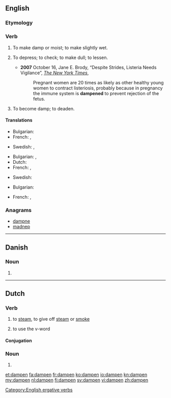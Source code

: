 ==English==

===Etymology===
{{suffix|damp|en|ss=3}}

===Verb===
{{en-verb}}

# {{transitive}} To make damp or moist; to make slightly wet.
# {{transitive}} To depress; to check; to make dull; to lessen.
#* '''2007''' October 16, Jane E. Brody, “Despite Strides, Listeria Needs Vigilance”, ''[[w:The New York Times|The New York Times]]'',
#*: Pregnant women are 20 times as likely as other healthy young women to contract listeriosis, probably because in pregnancy the immune system is '''dampened''' to prevent rejection of the fetus.
# {{intransitive}} To become damp; to deaden.

{{Webster}}

====Translations====
{{trans-top|make damp}}
* Bulgarian: {{t|bg|навлажнявам}}
* French: {{t|fr|humecter}}, {{t|fr|humidifier}}
{{trans-mid}}
* Swedish: {{t|sv|fukta}}, {{t|sv|väta}}
{{trans-bottom}}
{{trans-top|depress, lessen}}
* Bulgarian: {{t|bg|обезсърчавам}}, {{t|bg|угнетявам}}
* Dutch: {{t|nl|bedrukken}}
* French: {{t|fr|déprécier}}, {{t|fr|rabaisser}}
{{trans-mid}}
* Swedish: {{t+|sv|dämpa}}
{{trans-bottom}}
{{trans-top|become damp, to deaden}}
* Bulgarian: {{t|bg|навлажнявам се}}
{{trans-mid}}
* French: {{t|fr|s'humidifier}}, {{t|fr|s'humecter}}
{{trans-bottom}}

===Anagrams===
* [[dampne#English|dampne]]
* [[madnep#English|madnep]]

[[Category:English ergative verbs]]

----

==Danish==

===Noun===
{{infl|da|noun form|g=c}}

# {{form of|singular definite|damp|lang=da}}

----

==Dutch==
===Verb===
{{nl-verb|wk-t}}

# to [[steam]], to give off [[steam]] or [[smoke]]
# {{rfv-sense}} to use the v-word

====Conjugation====
{{nl-conj-wk|damp|dt=t}}

===Noun===
{{infl|nl}}

# {{nl-noun-form|pl=1|damp}}

[[et:dampen]]
[[fa:dampen]]
[[fr:dampen]]
[[ko:dampen]]
[[io:dampen]]
[[kn:dampen]]
[[my:dampen]]
[[nl:dampen]]
[[fi:dampen]]
[[sv:dampen]]
[[vi:dampen]]
[[zh:dampen]]